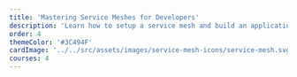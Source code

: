 ---
title: 'Mastering Service Meshes for Developers'
description: 'Learn how to setup a service mesh and build an application'
order: 4
themeColor: '#3C494F'
cardImage: '../../src/assets/images/service-mesh-icons/service-mesh.svg'
courses: 4
---

<!-- 
  This file is only used to render the courses list within a learning path.
  Check the Learn-Layer5 folder under src/sections/, src/templates for more understanding of how the data is used
-->